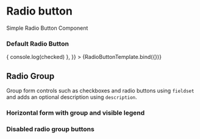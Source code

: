


<Meta title="Components/Form/RadioButton" component={RadioButton} />

# Radio button

Simple Radio Button Component

### Default Radio Button

<Canvas>
  <Story
    name="RadioButton"
    args={{
      label: 'Radio Button',
      value: 'Button value',
      onChangeRadioBtn: (checked) => {
        console.log(checked)
      },
    }}
  >
    {RadioButtonTemplate.bind({})}
  </Story>
</Canvas>

## Radio Group

Group form controls such as checkboxes and radio buttons using `fieldset` and adds an optional description using `description`.

<Canvas>
  <form>
    <RadioGroup title="Radio Group" description="Radio Group Description">
      <RadioButton label="Radio Button 1" value="button1" />
      <RadioButton label="Radio Button 2" value="button2" />
    </RadioGroup>
  </form>
</Canvas>

### Horizontal form with group and visible legend

<Canvas>
  <form className="horizontal">
    <RadioGroup title="Radio Group" description="Radio Group Description">
      <RadioButton label="Radio Button 1" value="button1" />
      <RadioButton label="Radio Button 2" value="button2" />
    </RadioGroup>
  </form>
</Canvas>

### Disabled radio group buttons

<Canvas>
  <form>
    <RadioGroup title="Radio Group" description="Radio Group Description">
      <RadioButton label="Radio Button 1" value="button1" />
      <RadioButton label="Radio Button 2" value="button2" />
      <RadioButton label="Radio Button 3" value="button3" disabled />
      <RadioButton label="Radio Button 4" value="button4" disabled />
      <RadioButton label="Radio Button 5" value="button5" disabled />
    </RadioGroup>
  </form>
</Canvas>

<ArgsTable of={RadioButton} />
